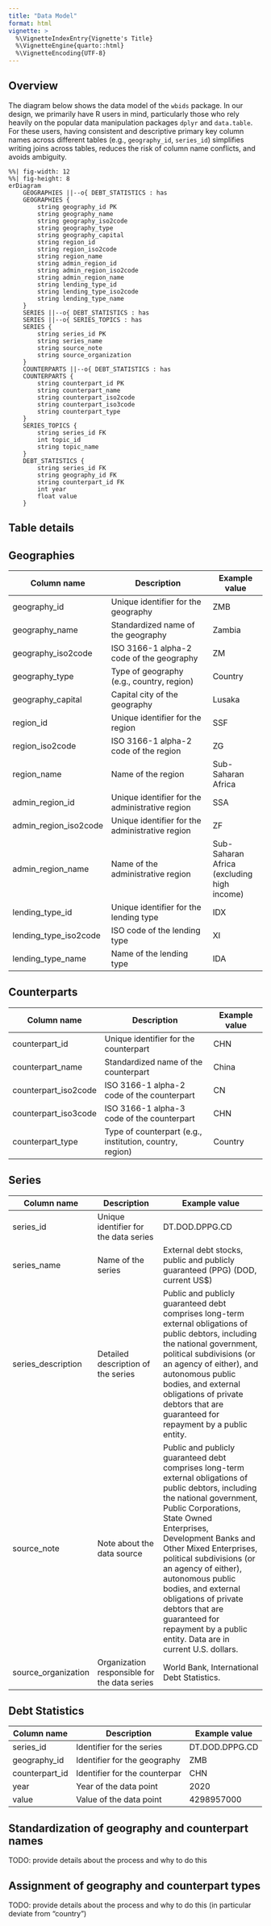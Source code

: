 ```yaml
---
title: "Data Model"
format: html
vignette: >
  %\VignetteIndexEntry{Vignette's Title}
  %\VignetteEngine{quarto::html}
  %\VignetteEncoding{UTF-8}
---
```


## Overview

The diagram below shows the data model of the `wbids` package. In our design, we primarily have R users in mind, particularly those who rely heavily on the popular data manipulation packages `dplyr` and `data.table`. For these users, having consistent and descriptive primary key column names across different tables (e.g., `geography_id`, `series_id`) simplifies writing joins across tables, reduces the risk of column name conflicts, and avoids ambiguity. 

```mermaid
%%| fig-width: 12
%%| fig-height: 8
erDiagram
    GEOGRAPHIES ||--o{ DEBT_STATISTICS : has
    GEOGRAPHIES {
        string geography_id PK
        string geography_name
        string geography_iso2code
        string geography_type
        string geography_capital
        string region_id
        string region_iso2code
        string region_name
        string admin_region_id
        string admin_region_iso2code
        string admin_region_name
        string lending_type_id
        string lending_type_iso2code
        string lending_type_name
    }
    SERIES ||--o{ DEBT_STATISTICS : has
    SERIES ||--o{ SERIES_TOPICS : has
    SERIES {
        string series_id PK
        string series_name
        string source_note
        string source_organization
    }
    COUNTERPARTS ||--o{ DEBT_STATISTICS : has
    COUNTERPARTS {
        string counterpart_id PK
        string counterpart_name
        string counterpart_iso2code
        string counterpart_iso3code
        string counterpart_type
    }
    SERIES_TOPICS {
        string series_id FK
        int topic_id 
        string topic_name 
    }
    DEBT_STATISTICS {
        string series_id FK
        string geography_id FK
        string counterpart_id FK
        int year
        float value
    }
```

## Table details

## Geographies

| Column name | Description | Example value |
|-----------------|-------------------------------------|-----------------|
| geography_id | Unique identifier for the geography | ZMB |
| geography_name | Standardized name of the geography | Zambia |
| geography_iso2code | ISO 3166-1 alpha-2 code of the geography | ZM |
| geography_type | Type of geography (e.g., country, region) | Country |
| geography_capital | Capital city of the geography | Lusaka |
| region_id | Unique identifier for the region | SSF |
| region_iso2code | ISO 3166-1 alpha-2 code of the region | ZG |
| region_name | Name of the region | Sub-Saharan Africa |
| admin_region_id | Unique identifier for the administrative region | SSA |
| admin_region_iso2code | Unique identifier for the administrative region | ZF |
| admin_region_name | Name of the administrative region | Sub-Saharan Africa (excluding high income) |
| lending_type_id | Unique identifier for the lending type | IDX |
| lending_type_iso2code | ISO code of the lending type | XI |
| lending_type_name | Name of the lending type | IDA |

## Counterparts

| Column name | Description | Example value |
|-----------------|-------------------------------------|-----------------|
| counterpart_id | Unique identifier for the counterpart | CHN |
| counterpart_name | Standardized name of the counterpart | China |
| counterpart_iso2code | ISO 3166-1 alpha-2 code of the counterpart | CN |
| counterpart_iso3code | ISO 3166-1 alpha-3 code of the counterpart | CHN |
| counterpart_type | Type of counterpart (e.g., institution, country, region) | Country |

## Series

| Column name | Description | Example value |
|-----------------|--------------------|----------------------------------|
| series_id | Unique identifier for the data series | DT.DOD.DPPG.CD |
| series_name | Name of the series | External debt stocks, public and publicly guaranteed (PPG) (DOD, current US\$) |
| series_description | Detailed description of the series | Public and publicly guaranteed debt comprises long-term external obligations of public debtors, including the national government, political subdivisions (or an agency of either), and autonomous public bodies, and external obligations of private debtors that are guaranteed for repayment by a public entity. |
| source_note | Note about the data source | Public and publicly guaranteed debt comprises long-term external obligations of public debtors, including the national government,  Public Corporations, State Owned Enterprises, Development Banks and Other Mixed Enterprises, political subdivisions (or an agency of either), autonomous public bodies, and external obligations of private debtors that are guaranteed for repayment by a public entity. Data are in current U.S. dollars. |
| source_organization | Organization responsible for the data series | World Bank, International Debt Statistics. |

## Debt Statistics

| Column name | Description | Example value  |
|----------------|-------------------------------|----------------|
| series_id      | Identifier for the series     | DT.DOD.DPPG.CD |
| geography_id   | Identifier for the geography  | ZMB            |
| counterpart_id | Identifier for the counterpar | CHN            |
| year           | Year of the data point        | 2020           |
| value          | Value of the data point       | 4298957000     |

## Standardization of geography and counterpart names

TODO: provide details about the process and why to do this

## Assignment of geography and counterpart types

TODO: provide details about the process and why to do this (in particular deviate from "country")
